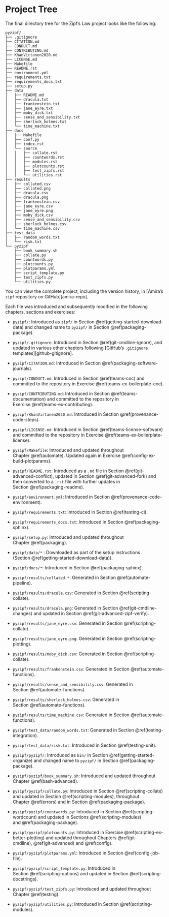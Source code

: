 # Project Tree {#tree}

The final directory tree for the Zipf's Law project looks like the following:

```
pyzipf/
├── .gitignore
├── CITATION.md
├── CONDUCT.md
├── CONTRIBUTING.md
├── KhanVirtanen2020.md
├── LICENSE.md
├── Makefile
├── README.rst
├── environment.yml
├── requirements.txt
├── requirements_docs.txt
├── setup.py
├── data
│   ├── README.md
│   ├── dracula.txt
│   ├── frankenstein.txt
│   ├── jane_eyre.txt
│   ├── moby_dick.txt
│   ├── sense_and_sensibility.txt
│   ├── sherlock_holmes.txt
│   └── time_machine.txt
├── docs
│   ├── Makefile
│   ├── conf.py
│   ├── index.rst
│   └── source
│   │   ├── collate.rst
│   │   ├── countwords.rst
│   │   ├── modules.rst
│   │   ├── plotcounts.rst
│   │   ├── test_zipfs.rst
│   │   └── utilities.rst
├── results
│   ├── collated.csv
│   ├── collated.png
│   ├── dracula.csv
│   ├── dracula.png
│   ├── frankenstein.csv
│   ├── jane_eyre.csv
│   ├── jane_eyre.png
│   ├── moby_dick.csv
│   ├── sense_and_sensibility.csv
│   ├── sherlock_holmes.csv
│   └── time_machine.csv
├── test_data
│   ├── random_words.txt
│   └── risk.txt
└── pyzipf
    ├── book_summary.sh
    ├── collate.py
    ├── countwords.py
    ├── plotcounts.py
    ├── plotparams.yml
    ├── script_template.py
    ├── test_zipfs.py
    └── utilities.py
```

You can view the complete project,
including the version history,
in [Amira's `zipf` repository on GitHub][amira-repo].

Each file was introduced and subsequently modified
in the following chapters, sections and exercises:

- `pyzipf/`: Introduced as `zipf/` in Section \@ref(getting-started-download-data)
and changed name to `pyzipf/` in Section \@ref(packaging-package).

- `pyzipf/.gitignore`: Introduced in Section \@ref(git-cmdline-ignore),
and updated in various other chapters following
[GitHub's `.gitignore` templates][github-gitignore].

- `pyzipf/CITATION.md`: Introduced in Section \@ref(packaging-software-journals).

- `pyzipf/CONDUCT.md`: Introduced in Section \@ref(teams-coc) and
committed to the repository in Exercise \@ref(teams-ex-boilerplate-coc).

- `pyzipf/CONTRIBUTING.md`: Introduced in Section \@ref(teams-documentation) and
committed to the repository in Exercise \@ref(teams-ex-contributing).

- `pyzipf/KhanVirtanen2020.md`: Introduced in Section \@ref(provenance-code-steps).

- `pyzipf/LICENSE.md`: Introduced in Section \@ref(teams-license-software) and
committed to the repository in Exercise \@ref(teams-ex-boilerplate-license).

- `pyzipf/Makefile`: Introduced and updated throughout Chapter \@ref(automate).
Updated again in Exercise \@ref(config-ex-build-plotparams).

- `pyzipf/README.rst`: Introduced as a `.md` file in Section \@ref(git-advanced-conflict),
updated in Section \@ref(git-advanced-fork) and then converted to a `.rst` file
with further updates in Section \@ref(packaging-readme).

- `pyzipf/environment.yml`: Introduced in Section \@ref(provenance-code-environment).

- `pyzipf/requirements.txt`: Introduced in Section \@ref(testing-ci).

- `pyzipf/requirements_docs.txt`: Introduced in Section \@ref(packaging-sphinx).

- `pyzipf/setup.py`: Introduced and updated throughout Chapter \@ref(packaging).

- `pyzipf/data/*` : Downloaded as part of the setup instructions (Section \@ref(getting-started-download-data)).

- `pyzipf/docs/*`: Introduced in Section \@ref(packaging-sphinx).

- `pyzipf/results/collated.*`: Generated in Section \@ref(automate-pipeline).

- `pyzipf/results/dracula.csv`: Generated in Section \@ref(scripting-collate).

- `pyzipf/results/dracula.png`: Generated in Section \@ref(git-cmdline-changes) and updated in Section \@ref(git-advanced-zipf-verify).

- `pyzipf/results/jane_eyre.csv`: Generated in Section \@ref(scripting-collate).

- `pyzipf/results/jane_eyre.png`: Generated in Section \@ref(scripting-plotting).

- `pyzipf/results/moby_dick.csv`: Generated in Section \@ref(scripting-collate).

- `pyzipf/results/frankenstein.csv`: Generated in Section \@ref(automate-functions).

- `pyzipf/results/sense_and_sensibility.csv`: Generated in Section \@ref(automate-functions).

- `pyzipf/results/sherlock_holmes.csv`: Generated in Section \@ref(automate-functions).

- `pyzipf/results/time_machine.csv`: Generated in Section \@ref(automate-functions).

- `pyzipf/test_data/random_words.txt`: Generated in Section \@ref(testing-integration).

- `pyzipf/test_data/risk.txt`: Introduced in Section \@ref(testing-unit).

- `pyzipf/pyzipf/`: Introduced as `bin/` in Section \@ref(getting-started-organize) and
changed name to `pyzipf/` in Section \@ref(packaging-package).

- `pyzipf/pyzipf/book_summary.sh`: Introduced and updated throughout Chapter \@ref(bash-advanced).

- `pyzipf/pyzipf/collate.py`: Introduced in Section \@ref(scripting-collate) and
updated in Section \@ref(scripting-modules),
throughout Chapter \@ref(errors) and in Section \@ref(packaging-package).

- `pyzipf/pyzipf/countwords.py`: Introduced in Section \@ref(scripting-wordcount) and
updated in Sections \@ref(scripting-modules) and \@ref(packaging-package).

- `pyzipf/pyzipf/plotcounts.py`: Introduced in Exercise \@ref(scripting-ex-better-plotting) and
updated throughout Chapters \@ref(git-cmdline), \@ref(git-advanced) and \@ref(config).

- `pyzipf/pyzipf/plotparams.yml`: Introduced in Section \@ref(config-job-file).

- `pyzipf/pyzipf/script_template.py`: Introduced in Section \@ref(scripting-options) and
updated in Section \@ref(scripting-docstrings).

- `pyzipf/pyzipf/test_zipfs.py`: Introduced and updated throughout Chapter \@ref(testing).

- `pyzipf/pyzipf/utilities.py`: Introduced in Section \@ref(scripting-modules).

